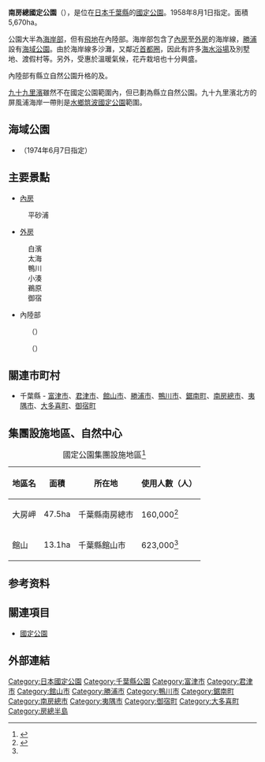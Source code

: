 {{Infobox protected area
| name            = 南房總國定公園
| alt_name        = Minami-Bōsō Quasi-National Park<br>{{lang|ja|南房総国定公園}}
| iucn_category   = V
| photo           = Sunosaki Lighthouse, Japan.jpg 
| photo_width     = {{link-ja|洲崎燈塔|洲埼灯台}}
| photo_caption   = 
| map             = Japan
| map_width       = 250
| location        = {{JPN}}[[千葉縣|千葉縣]]
| nearest_city    = 
| lat_d = 35
| lat_m = 7
| lat_s = 45
| lat_NS = N
| long_d = 140
| long_m = 7
| long_s = 46
| long_EW = E 
| area            = {{convert|5690|ha|km2|sigfig=3}}<ref>{{Cite web |url=https://www.env.go.jp/park/doc/data/quasi/qnp_2.pdf |title=国定公園地種区分別面積 |year=2016 |format=PDF |publisher=[[環境省|環境省]] |accessdate=2016-08-24 |archive-date=2020-12-08 |archive-url=https://web.archive.org/web/20201208084302/https://www.env.go.jp/park/doc/data/quasi/qnp_2.pdf |dead-url=no }}</ref>
| established     = 1958年8月1日
| visitation_num  = 10,996,000人次
| visitation_year = 2018年
| visitation_ref  = <ref>{{Cite web |url=http://www.env.go.jp/park/doc/data/natural/data/naturalpark_6.xls |title=国定公園の利用者数（公園、年次別） |work=関連法令・各種資料 > 自然保護各種データ |publisher=環境省 |accessdate=2020-10-17 |archive-date=2020-10-10 |archive-url=https://web.archive.org/web/20201010195002/http://www.env.go.jp/park/doc/data/natural/data/naturalpark_6.xls |dead-url=no }}</ref>
| governing_body  = 千葉縣廳
| url             = 
}}
'''南房總國定公園'''（{{jpn|j=南房総国定公園|hg=みなみぼうそうこくていこうえん|rm=Minami-Bōsō Kokutei Kōen}}），是位在[[日本|日本]][[千葉縣|千葉縣]]的[[國定公園|國定公園]]。1958年8月1日指定。面積5,670ha。

公園大半為[[海岸|海岸部]]，但有[[飛地|飛地]]在內陸部。海岸部包含了[[房總半島|內房]]{{link-ja|富津岬|富津岬}}至[[房總半島|外房]]{{link-ja|太東崎|太東崎}}的海岸線，[[勝浦市|勝浦]]設有[[海洋公園|海域公園]]。由於海岸線多沙灘，又鄰近[[首都圈_(日本)|首都圈]]，因此有許多[[海水浴場|海水浴場]]及別墅地、渡假村等。另外，受惠於溫暖氣候，花卉栽培也十分興盛。

內陸部有縣立自然公園升格的{{link-ja|鹿野山|鹿野山}}及{{link-ja|清澄山|清澄山}}。

[[九十九里濱|九十九里濱]]雖然不在國定公園範圍內，但已劃為縣立自然公園。九十九里濱北方的屏風浦海岸一帶則是[[水鄉筑波國定公園|水鄉筑波國定公園]]範圍。

== 海域公園 ==
* {{link-ja|勝浦海中公園|勝浦海中公園|勝浦}} （1974年6月7日指定）

== 主要景點 ==
* [[房總半島|內房]]
: {{link-ja|富津岬|富津岬}}
: {{link-ja|鋸山 (千葉縣)|鋸山 (千葉県)|鋸山}}
: {{link-ja|洲崎燈塔|洲埼灯台}}
: 平砂浦
* [[房總半島|外房]]
: 白濱
: 太海
: 鴨川
: 小湊
: 鵜原
: 御宿
* 內陸部
: {{link-ja|鹿野山|鹿野山}}（{{link-ja|母親牧場|マザー牧場}}）
: {{link-ja|清澄山|清澄山}}（{{link-ja|清澄寺 (鴨川市)|清澄寺 (鴨川市)|清澄寺}}）

== 關連市町村 ==
* 千葉縣 - [[富津市|富津市]]、[[君津市|君津市]]、[[館山市|館山市]]、[[勝浦市|勝浦市]]、[[鴨川市|鴨川市]]、[[鋸南町|鋸南町]]、[[南房總市|南房總市]]、[[夷隅市|夷隅市]]、[[大多喜町|大多喜町]]、[[御宿町|御宿町]]
== 集團設施地區、自然中心 ==
{| class="wikitable" style="text-align:left; font-size:95%"
|+ 國定公園集團設施地區<ref>{{Cite web |url=http://www.env.go.jp/park/doc/data/quasi/qnp_7.pdf |title=国定公園集団施設地区 |year=2020 |format=PDF |publisher=環境省 |accessdate=2020-10-17 |archive-date=2020-12-08 |archive-url=https://web.archive.org/web/20201208084333/http://www.env.go.jp/park/doc/data/quasi/qnp_7.pdf |dead-url=no }}</ref>
!地區名
!面積
!所在地
!使用人數（人）
|-
|大房岬||47.5ha||千葉縣南房總市||160,000<ref name="集団施設地区等利用者数">{{Cite web|url=http://www.env.go.jp/park/doc/data/natural/data/naturalpark_7.xls|title=国定公園集団施設地区等利用者数|publisher=環境省|accessdate=2020-10-17|archive-date=2020-12-08|archive-url=https://web.archive.org/web/20201208084338/http://www.env.go.jp/park/doc/data/natural/data/naturalpark_7.xls|dead-url=no}}</ref>
|-

|館山||13.1ha||千葉縣館山市||623,000<ref name="集団施設地区等利用者数"/>
|}

==参考资料==
{{Reflist}}

== 關連項目 ==
* [[國定公園|國定公園]]

== 外部連結 ==
{{commonscat|Minamiboso Quasi-National Park}}

{{国定公园列表}}
{{DEFAULTSORT:Minami Boso}}

[[Category:日本國定公園|Category:日本國定公園]]
[[Category:千葉縣公園|Category:千葉縣公園]]
[[Category:富津市|Category:富津市]]
[[Category:君津市|Category:君津市]]
[[Category:館山市|Category:館山市]]
[[Category:勝浦市|Category:勝浦市]]
[[Category:鴨川市|Category:鴨川市]]
[[Category:鋸南町|Category:鋸南町]]
[[Category:南房總市|Category:南房總市]]
[[Category:夷隅市|Category:夷隅市]]
[[Category:御宿町|Category:御宿町]]
[[Category:大多喜町|Category:大多喜町]]
[[Category:房總半島|Category:房總半島]]
